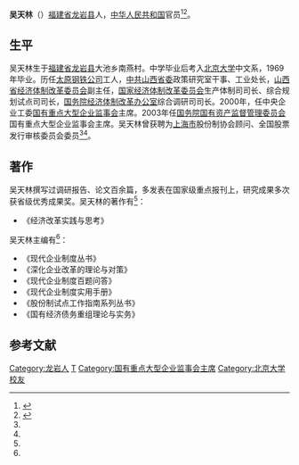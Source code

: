 '''吴天林'''（{{bd|1946年|1月||}}）[[福建省|福建省]][[龙岩县|龙岩县]]人，[[中华人民共和国|中华人民共和国]]官员<ref name=lw>{{Cite web|url = http://www.long1998.com/news.asp?act=content&cid=48&id=1740&pid=|title = 为新中国奋斗的杰出龙岩人|author = |date = |publisher = 龙网|language = |accessdate = 2017-02-19|quote = |archive-date = 2019-07-30|archive-url = https://web.archive.org/web/20190730105640/http://www.long1998.com/news.asp?act=content&cid=48&id=1740&pid=|dead-url = yes}}</ref><ref name=lyyz>{{Cite web|url =http://www.lyyz.net/article_display.asp?itemid=5344|title =原国资委监事会主席吴天林校友返校|author =|date =2012-12-31|publisher =龙岩一中|language =|accessdate =|quote =|archive-date =2013-02-24|archive-url =https://web.archive.org/web/20130224010206/http://www.lyyz.net/article_display.asp?itemid=5344|dead-url =yes}}</ref>。

==生平==
吴天林生于[[福建省|福建省]][[龙岩县|龙岩县]]大池乡南燕村。中学毕业后考入[[北京大学|北京大学]]中文系，1969年毕业。历任[[太原钢铁公司|太原钢铁公司]]工人，[[中共山西省委|中共山西省委]]政策研究室干事、工业处长，[[山西省经济体制改革委员会|山西省经济体制改革委员会]]副主任，[[国家经济体制改革委员会|国家经济体制改革委员会]]生产体制司司长、综合规划试点司司长，[[国务院经济体制改革办公室|国务院经济体制改革办公室]]综合调研司司长。2000年，任中央企业工委[[国有重点大型企业监事会|国有重点大型企业监事会]]主席。2003年任[[国务院国有资产监督管理委员会|国务院国有资产监督管理委员会]]国有重点大型企业监事会主席。吴天林曾获聘为[[上海市|上海市]]股份制协会顾问、全国股票发行审核委员会委员<ref name=lw/><ref name=lyyz/>。

==著作==
吴天林撰写过调研报告、论文百余篇，多发表在国家级重点报刊上，研究成果多次获省级优秀成果奖。吴天林的著作有<ref name=lyyz/>：
*《经济改革实践与思考》

吴天林主编有<ref name=lyyz/>：
*《现代企业制度丛书》
*《深化企业改革的理论与对策》
*《现代企业制度百题问答》
*《现代企业制度实用手册》
*《股份制试点工作指南系列丛书》
*《国有经济债务重组理论与实务》

==参考文献==
{{Reflist|2}}

{{DEFAULTSORT:Wu吴}}
[[Category:龙岩人|Category:龙岩人]]
[[Category:吴姓|T]]
[[Category:国有重点大型企业监事会主席|Category:国有重点大型企业监事会主席]]
[[Category:北京大学校友|Category:北京大学校友]]